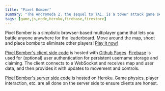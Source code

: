 ```yaml
---
title: "Pixel Bomber"
summary: "The Andromeda 2, the sequel to TA1, is a tower attack game set in the distant future. Play it now!"
tags: [game,js,node,heroku,firebase,firestore]
---
```


Pixel Bomber is a simplistic browser-based multiplayer game that lets you battle anyone anywhere for the leaderboard. Move around the map, shoot and place bombs to eliminate other players! [Play it now!](http://pixel.programmer5000.com)  

[Pixel Bomber's client side code](https://github.com/realprogrammer5000/bomb-game-frontend) is hosted with [Github Pages](https://pages.github.com/). [Firebase](https://firebase.google.com/) is used for (optional) user authentication for persistent username storage and claiming. The client connects to a WebSocket and receives map and user data, and then provides it with updates to movement and controls.  


[Pixel Bomber's server side code](https://github.com/realprogrammer5000/bomb-game) is hosted on Heroku. Game physics, player interaction, etc. are all done on the server side to ensure clients are honest. 
